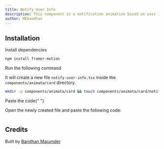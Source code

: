 ```yaml
---
title: Notify User Info
description: This component is a notification animation based on user information.
author: MEbandhan
---
```


<ComponentPreview name="card-notify-user-info--docs" />

## Installation

<Steps>
<Step>Install dependencies</Step>

```bash
npm install framer-motion
```

<Step>Run the following command</Step>

It will create a new file `notify-user-info.tsx` inside the `components/animata/card` directory.

```bash
mkdir -p components/animata/card && touch components/animata/card/notify-user-info.tsx
```

<Step>Paste the code</Step>{" "}

Open the newly created file and paste the following code:

```jsx file=<rootDir>/animata/card/notify-user-info.tsx

```

</Steps>

## Credits

Built by [Bandhan Majumder](https://github.com/bandhan-majumder)
